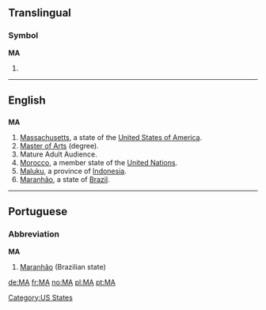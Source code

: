 {{also|Appendix:Variations of "ma"}}
==Translingual==

===Symbol===
'''MA'''

# {{SI-unit|mega|ampere|[[electrical current]]}}

----

==English==

==={{abbreviation}}===
'''MA'''

# [[Massachusetts]], a state of the [[United States of America]].
# [[Master of Arts]] (degree).
# Mature Adult Audience.
# [[Morocco]], a member state of the [[United Nations]].
# [[Maluku]], a province of [[Indonesia]].
# [[Maranhão]], a state of [[Brazil]].

[[Category:US States]]

----

==Portuguese==

===Abbreviation===
'''MA'''

# [[Maranhão]] (Brazilian state)

[[de:MA]]
[[fr:MA]]
[[no:MA]]
[[pl:MA]]
[[pt:MA]]